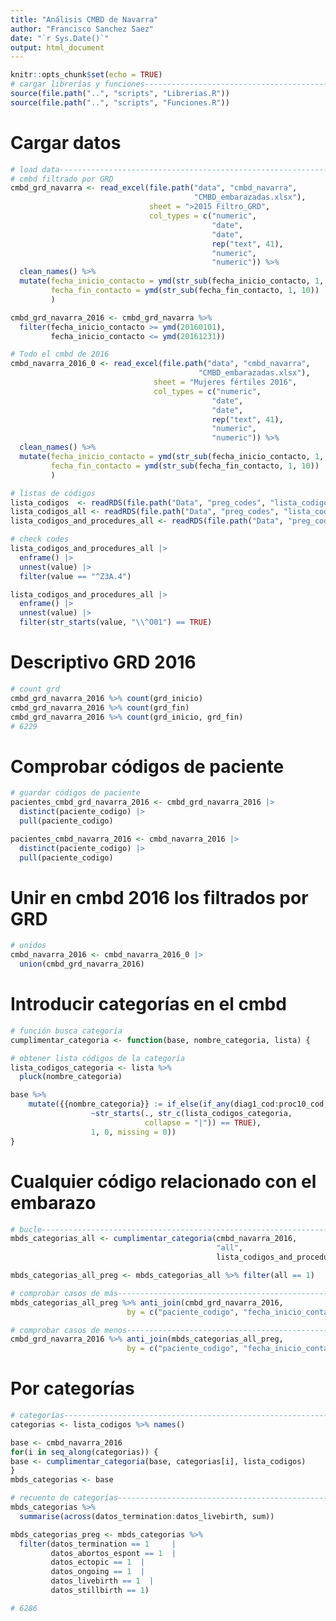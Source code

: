 ```yaml
---
title: "Análisis CMBD de Navarra"
author: "Francisco Sanchez Saez"
date: "`r Sys.Date()`"
output: html_document
---
```


```r
knitr::opts_chunk$set(echo = TRUE)
# cargar librerías y funciones-------------------------------------------------
source(file.path("..", "scripts", "Librerias.R"))
source(file.path("..", "scripts", "Funciones.R"))

```

# Cargar datos

```r
# load data--------------------------------------------------------------------
# cmbd filtrado por GRD
cmbd_grd_navarra <- read_excel(file.path("data", "cmbd_navarra",
                                         "CMBD_embarazadas.xlsx"),
                               sheet = ">2015 Filtro_GRD",
                               col_types = c("numeric", 
                                             "date", 
                                             "date",
                                             rep("text", 41),
                                             "numeric",
                                             "numeric")) %>% 
  clean_names() %>% 
  mutate(fecha_inicio_contacto = ymd(str_sub(fecha_inicio_contacto, 1, 10)),
         fecha_fin_contacto = ymd(str_sub(fecha_fin_contacto, 1, 10))
         )

cmbd_grd_navarra_2016 <- cmbd_grd_navarra %>% 
  filter(fecha_inicio_contacto >= ymd(20160101),
         fecha_inicio_contacto <= ymd(20161231))

# Todo el cmbd de 2016
cmbd_navarra_2016_0 <- read_excel(file.path("data", "cmbd_navarra",
                                          "CMBD_embarazadas.xlsx"),
                                sheet = "Mujeres fértiles 2016",
                                col_types = c("numeric", 
                                             "date", 
                                             "date",
                                             rep("text", 41),
                                             "numeric",
                                             "numeric")) %>% 
  clean_names() %>% 
  mutate(fecha_inicio_contacto = ymd(str_sub(fecha_inicio_contacto, 1, 10)),
         fecha_fin_contacto = ymd(str_sub(fecha_fin_contacto, 1, 10))
         )

# listas de códigos
lista_codigos  <- readRDS(file.path("Data", "preg_codes", "lista_codigos.RDS"))
lista_codigos_all <- readRDS(file.path("Data", "preg_codes", "lista_codigos_all.RDS"))
lista_codigos_and_procedures_all <- readRDS(file.path("Data", "preg_codes", "lista_codigos_and_procedures_all.RDS"))

```


```r
# check codes
lista_codigos_and_procedures_all |> 
  enframe() |> 
  unnest(value) |> 
  filter(value == "^Z3A.4")

lista_codigos_and_procedures_all |> 
  enframe() |> 
  unnest(value) |> 
  filter(str_starts(value, "\\^O01") == TRUE)

```

# Descriptivo GRD 2016

```r
# count grd
cmbd_grd_navarra_2016 %>% count(grd_inicio)
cmbd_grd_navarra_2016 %>% count(grd_fin)
cmbd_grd_navarra_2016 %>% count(grd_inicio, grd_fin)
# 6229

```

# Comprobar códigos de paciente

```r
# guardar códigos de paciente
pacientes_cmbd_grd_navarra_2016 <- cmbd_grd_navarra_2016 |> 
  distinct(paciente_codigo) |> 
  pull(paciente_codigo)

pacientes_cmbd_navarra_2016 <- cmbd_navarra_2016 |> 
  distinct(paciente_codigo) |> 
  pull(paciente_codigo)

```

# Unir en cmbd 2016 los filtrados por GRD

```r
# unidos
cmbd_navarra_2016 <- cmbd_navarra_2016_0 |> 
  union(cmbd_grd_navarra_2016)

```


# Introducir categorías en el cmbd

```r
# función busca categoría
cumplimentar_categoria <- function(base, nombre_categoria, lista) {

# obtener lista códigos de la categoría  
lista_codigos_categoria <- lista %>% 
  pluck(nombre_categoria) 

base %>% 
    mutate({{nombre_categoria}} := if_else(if_any(diag1_cod:proc10_cod, 
                  ~str_starts(., str_c(lista_codigos_categoria, 
                              collapse = "|")) == TRUE),
                  1, 0, missing = 0))
}

```

# Cualquier código relacionado con el embarazo

```r
# bucle------------------------------------------------------------------------
mbds_categorias_all <- cumplimentar_categoria(cmbd_navarra_2016, 
                                              "all", 
                                              lista_codigos_and_procedures_all)

mbds_categorias_all_preg <- mbds_categorias_all %>% filter(all == 1)

```

```r
# comprobar casos de más-------------------------------------------------------
mbds_categorias_all_preg %>% anti_join(cmbd_grd_navarra_2016, 
                          by = c("paciente_codigo", "fecha_inicio_contacto")) 

# comprobar casos de menos-----------------------------------------------------
cmbd_grd_navarra_2016 %>% anti_join(mbds_categorias_all_preg, 
                          by = c("paciente_codigo", "fecha_inicio_contacto")) 


```

# Por categorías

```r
# categorías-------------------------------------------------------------------
categorias <- lista_codigos %>% names()

base <- cmbd_navarra_2016
for(i in seq_along(categorias)) {
base <- cumplimentar_categoria(base, categorias[i], lista_codigos)
}
mbds_categorias <- base

# recuento de categorías-------------------------------------------------------
mbds_categorias %>% 
  summarise(across(datos_termination:datos_livebirth, sum))

mbds_categorias_preg <- mbds_categorias %>% 
  filter(datos_termination == 1     |
         datos_abortos_espont == 1  |
         datos_ectopic == 1  |
         datos_ongoing == 1  |
         datos_livebirth == 1  |
         datos_stillbirth == 1)

# 6286

```




